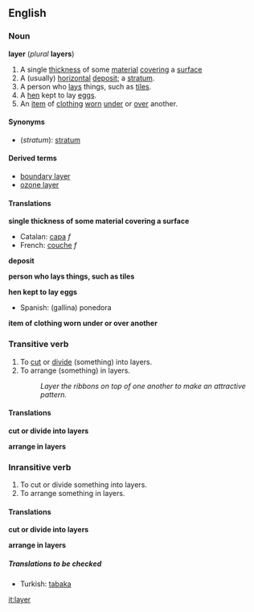 ==English==
===Noun===

'''layer''' (''plural'' '''layers''')

#<!--Def1-->A single [[thickness]] of some [[material]] [[covering]] a [[surface]]
#<!--Def2-->A (usually) [[horizontal]] [[deposit]]; a [[stratum]].
#<!--Def3-->A person who [[lay]]s things, such as [[tile]]s.
#<!--Def4-->A [[hen]] kept to lay [[egg]]s.
#<!--Def5-->An [[item]] of [[clothing]] [[wear|worn]] [[under]] or [[over]] another.

====Synonyms====
*(''stratum''): [[stratum]]

====Derived terms====
*[[boundary layer]]<!--in fluid dynamics-->
*[[ozone layer]]

====Translations====

<!--Def1-->'''single thickness of some material covering a surface'''
{{top}}
*Catalan: [[capa]] ''f''
*French: [[couche]] ''f''{{mid}}
{{bottom}}

<!--Def2-->'''deposit'''
{{top}}
{{mid}}
{{bottom}}

<!--Def3-->'''person who lays things, such as tiles'''
{{top}}
{{mid}}
{{bottom}}

<!--Def4-->'''hen kept to lay eggs'''
{{top}}
*Spanish: (gallina) ponedora
{{mid}}
{{bottom}}

<!--Def5-->'''item of clothing worn under or over another'''
{{top}}
{{mid}}
{{bottom}}

===Transitive verb===
{{en-infl-reg-consonant|layer||}}

#<!--Def6-->To [[cut]] or [[divide]] (something) into layers.
#<!--Def7-->To arrange (something) in layers.
#:''Layer the ribbons on top of one another to make an attractive pattern.''

====Translations====

<!--Def6-->'''cut or divide into layers'''
{{top}}
{{mid}}
{{bottom}}

<!--Def7-->'''arrange in layers'''
{{top}}
{{mid}}
{{bottom}}

===Inransitive verb===
{{en-infl-reg-consonant|layer||}}

#<!--Def8-->To cut or divide something into layers.
#<!--Def9-->To arrange something in layers.

====Translations====

<!--Def8-->'''cut or divide into layers'''
{{top}}
{{mid}}
{{bottom}}

<!--Def9-->'''arrange in layers'''
{{top}}
{{mid}}
{{bottom}}

=====Translations to be checked=====
<!--Remove this section once all of the translations below have been moved into the tables above.-->
{{checktrans}}

*Turkish: [[tabaka]]

[[it:layer]]
